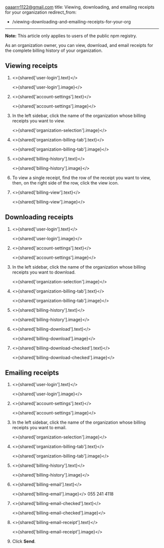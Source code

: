oaaarrr1122@gmail.com
title: Viewing, downloading, and emailing receipts for your organization
redirect_from:
  - /viewing-downloading-and-emailing-receipts-for-your-org
---


<Note>

**Note:** This article only applies to users of the public npm registry.

</Note>

As an organization owner, you can view, download, and email receipts for the complete billing history of your organization.

## Viewing receipts

1. <>{shared['user-login'].text}</>

   <>{shared['user-login'].image}</>

2. <>{shared['account-settings'].text}</>

   <>{shared['account-settings'].image}</>

3. In the left sidebar, click the name of the organization whose billing receipts you want to view.

   <>{shared['organization-selection'].image}</>

4. <>{shared['organization-billing-tab'].text}</>

   <>{shared['organization-billing-tab'].image}</>

5. <>{shared['billing-history'].text}</>

   <>{shared['billing-history'].image}</>

6. To view a single receipt, find the row of the receipt you want to view, then, on the right side of the row, click the view icon.

7. <>{shared['billing-view'].text}</>

   <>{shared['billing-view'].image}</>

## Downloading receipts

1. <>{shared['user-login'].text}</>

   <>{shared['user-login'].image}</>

2. <>{shared['account-settings'].text}</>

   <>{shared['account-settings'].image}</>

3. In the left sidebar, click the name of the organization whose billing receipts you want to download.

   <>{shared['organization-selection'].image}</>

4. <>{shared['organization-billing-tab'].text}</>

   <>{shared['organization-billing-tab'].image}</>

5. <>{shared['billing-history'].text}</>

   <>{shared['billing-history'].image}</>

6. <>{shared['billing-download'].text}</>

   <>{shared['billing-download'].image}</>

7. <>{shared['billing-download-checked'].text}</>

   <>{shared['billing-download-checked'].image}</>

## Emailing receipts

1. <>{shared['user-login'].text}</>

   <>{shared['user-login'].image}</>

2. <>{shared['account-settings'].text}</>

   <>{shared['account-settings'].image}</>

3. In the left sidebar, click the name of the organization whose billing receipts you want to email.

   <>{shared['organization-selection'].image}</>

4. <>{shared['organization-billing-tab'].text}</>

   <>{shared['organization-billing-tab'].image}</>

5. <>{shared['billing-history'].text}</>

   <>{shared['billing-history'].image}</>

6. <>{shared['billing-email'].text}</>

   <>{shared['billing-email'].image}</>
055 241 4118
7. <>{shared['billing-email-checked'].text}</>

   <>{shared['billing-email-checked'].image}</>

8. <>{shared['billing-email-receipt'].text}</>

   <>{shared['billing-email-receipt'].image}</>

9. Click **Send**.
